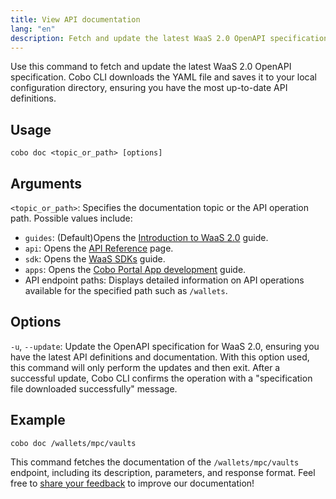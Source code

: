 ```yaml
---
title: View API documentation
lang: "en"
description: Fetch and update the latest WaaS 2.0 OpenAPI specification with Cobo CLI for up-to-date API definitions.
---
```


Use this command to fetch and update the latest WaaS 2.0 OpenAPI specification. Cobo CLI downloads the YAML file and saves it to your local configuration directory, ensuring you have the most up-to-date API definitions.

## Usage

```shell
cobo doc <topic_or_path> [options]
```

## Arguments

`<topic_or_path>`: Specifies the documentation topic or the API operation path. Possible values include:
   - `guides`: (Default)Opens the [Introduction to WaaS 2.0](/v2/guides/overview/introduction) guide.
   - `api`: Opens the [API Reference](/v2/api-references/playground) page.
   - `sdk`: Opens the [WaaS SDKs](/v2/developer-tools/quickstart-python) guide.
   - `apps`: Opens the [Cobo Portal App development](/v2/apps/introduction) guide.
   - API endpoint paths: Displays detailed information on API operations available for the specified path such as `/wallets`.

## Options

`-u`, `--update`: Update the OpenAPI specification for WaaS 2.0, ensuring you have the latest API definitions and documentation. With this option used, this command will only perform the updates and then exit. After a successful update, Cobo CLI confirms the operation with a "specification file downloaded successfully" message.

## Example

```shell
cobo doc /wallets/mpc/vaults
```

This command fetches the documentation of the `/wallets/mpc/vaults` endpoint, including its description, parameters, and response format.
<Tip>Feel free to [share your feedback](https://forms.zohopublic.com/cobo/form/DocumentFeedbackForm/formperma/QvLOhxJv1_JMsJ-1dleZ8Itb_7rzN-LtgvsDdxosoVI) to improve our documentation!</Tip>